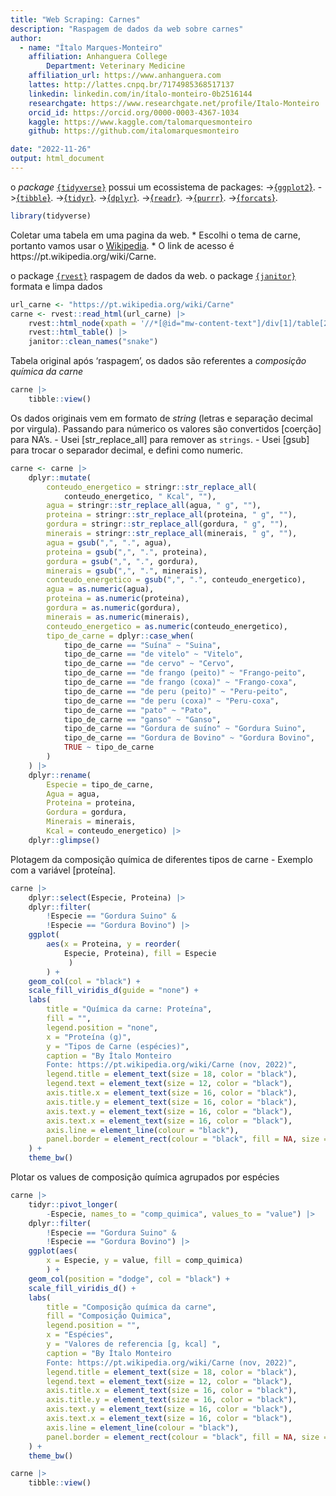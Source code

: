 ```yaml
---
title: "Web Scraping: Carnes"
description: "Raspagem de dados da web sobre carnes"
author:
  - name: "Ítalo Marques-Monteiro"
    affiliation: Anhanguera College
        Department: Veterinary Medicine
    affiliation_url: https://www.anhanguera.com
    lattes: http://lattes.cnpq.br/7174985368517137
    linkedin: linkedin.com/in/ítalo-monteiro-0b2516144
    researchgate: https://www.researchgate.net/profile/Italo-Monteiro
    orcid_id: https://orcid.org/0000-0003-4367-1034
    kaggle: https://www.kaggle.com/talomarquesmonteiro
    github: https://github.com/italomarquesmonteiro

date: "2022-11-26"
output: html_document
---
```


o *package* [`{tidyverse}`](https://www.tidyverse.org) possui um ecossistema de packages:
                           ->[{`ggplot2`}](https://ggplot2.tidyverse.org/).
                            ->[{`tibble`}](https://tibble.tidyverse.org/).
                             ->[{`tidyr`}](https://tidyr.tidyverse.org/).
                              ->[{`dplyr`}](https://dplyr.tidyverse.org/).
                               ->[{`readr`}](https://readr.tidyverse.org/).
                                ->[{`purrr`}](https://purrr.tidyverse.org/).
                                 ->[{`forcats`}](https://forcats.tidyverse.org/).
```r
library(tidyverse)
```

Coletar uma tabela em uma pagina da  web. 
  * Escolhi o tema de carne, portanto vamos usar o [Wikipedia](https://pt.wikipedia.org).
  * O link de acesso é  https://pt.wikipedia.org/wiki/Carne.


o package [`{rvest}`](https://rvest.tidyverse.org/) raspagem de dados da web.
o package [`{janitor}`](https://github.com/sfirke/janitor) formata e limpa dados

```r
url_carne <- "https://pt.wikipedia.org/wiki/Carne"
carne <- rvest::read_html(url_carne) |>
    rvest::html_node(xpath = '//*[@id="mw-content-text"]/div[1]/table[2]') |>
    rvest::html_table() |>
    janitor::clean_names("snake")
```

 Tabela original após 'raspagem', os dados são referentes a *composição química da carne*
```r
carne |>
    tibble::view()
```

  Os dados originais vem em formato de *string* (letras e separação decimal por virgula).
     Passando para númerico os valores são convertidos [coerção] para NA's.
         - Usei [str_replace_all] para remover as `strings`.
         - Usei [gsub] para trocar o separador decimal, e defini como numeric.
 
 

```r
carne <- carne |>
    dplyr::mutate(
        conteudo_energetico = stringr::str_replace_all(
            conteudo_energetico, " Kcal", ""),
        agua = stringr::str_replace_all(agua, " g", ""),
        proteina = stringr::str_replace_all(proteina, " g", ""),
        gordura = stringr::str_replace_all(gordura, " g", ""),
        minerais = stringr::str_replace_all(minerais, " g", ""),
        agua = gsub(",", ".", agua),
        proteina = gsub(",", ".", proteina),
        gordura = gsub(",", ".", gordura),
        minerais = gsub(",", ".", minerais),
        conteudo_energetico = gsub(",", ".", conteudo_energetico),
        agua = as.numeric(agua),
        proteina = as.numeric(proteina),
        gordura = as.numeric(gordura),
        minerais = as.numeric(minerais),
        conteudo_energetico = as.numeric(conteudo_energetico),
        tipo_de_carne = dplyr::case_when(
            tipo_de_carne == "Suína" ~ "Suina",
            tipo_de_carne == "de vitelo" ~ "Vitelo",
            tipo_de_carne == "de cervo" ~ "Cervo",
            tipo_de_carne == "de frango (peito)" ~ "Frango-peito",
            tipo_de_carne == "de frango (coxa)" ~ "Frango-coxa",
            tipo_de_carne == "de peru (peito)" ~ "Peru-peito",
            tipo_de_carne == "de peru (coxa)" ~ "Peru-coxa",
            tipo_de_carne == "pato" ~ "Pato",
            tipo_de_carne == "ganso" ~ "Ganso",
            tipo_de_carne == "Gordura de suíno" ~ "Gordura Suino",
            tipo_de_carne == "Gordura de Bovino" ~ "Gordura Bovino",
            TRUE ~ tipo_de_carne
        )
    ) |>
    dplyr::rename(
        Especie = tipo_de_carne,
        Agua = agua,
        Proteina = proteina,
        Gordura = gordura,
        Minerais = minerais,
        Kcal = conteudo_energetico) |>
    dplyr::glimpse()
```


Plotagem da composição química de diferentes tipos de carne
 - Exemplo com a variável [proteína].

```r
carne |>
    dplyr::select(Especie, Proteina) |>
    dplyr::filter(
        !Especie == "Gordura Suino" &
        !Especie == "Gordura Bovino") |>
    ggplot(
        aes(x = Proteina, y = reorder(
            Especie, Proteina), fill = Especie
             )
        ) +
    geom_col(col = "black") +
    scale_fill_viridis_d(guide = "none") +
    labs(
        title = "Química da carne: Proteína",
        fill = "",
        legend.position = "none",
        x = "Proteína (g)",
        y = "Tipos de Carne (espécies)",
        caption = "By Ítalo Monteiro
        Fonte: https://pt.wikipedia.org/wiki/Carne (nov, 2022)",
        legend.title = element_text(size = 18, color = "black"),
        legend.text = element_text(size = 12, color = "black"),
        axis.title.x = element_text(size = 16, color = "black"),
        axis.title.y = element_text(size = 16, color = "black"),
        axis.text.y = element_text(size = 16, color = "black"),
        axis.text.x = element_text(size = 16, color = "black"),
        axis.line = element_line(colour = "black"),
        panel.border = element_rect(colour = "black", fill = NA, size = 0.5)
    ) +
    theme_bw()
```


Plotar os values de composição química agrupados por espécies
```r
carne |>
    tidyr::pivot_longer(
        -Especie, names_to = "comp_quimica", values_to = "value") |>
    dplyr::filter(
        !Especie == "Gordura Suino" &
        !Especie == "Gordura Bovino") |>
    ggplot(aes(
        x = Especie, y = value, fill = comp_quimica)
        ) +
    geom_col(position = "dodge", col = "black") +
    scale_fill_viridis_d() +
    labs(
        title = "Composição química da carne",
        fill = "Composição Quimica",
        legend.position = "",
        x = "Espécies",
        y = "Valores de referencia [g, kcal] ",
        caption = "By Ítalo Monteiro
        Fonte: https://pt.wikipedia.org/wiki/Carne (nov, 2022)",
        legend.title = element_text(size = 18, color = "black"),
        legend.text = element_text(size = 12, color = "black"),
        axis.title.x = element_text(size = 16, color = "black"),
        axis.title.y = element_text(size = 16, color = "black"),
        axis.text.y = element_text(size = 16, color = "black"),
        axis.text.x = element_text(size = 16, color = "black"),
        axis.line = element_line(colour = "black"),
        panel.border = element_rect(colour = "black", fill = NA, size = 0.5)
    ) +
    theme_bw()
```

```r
carne |>
    tibble::view()
```
 




